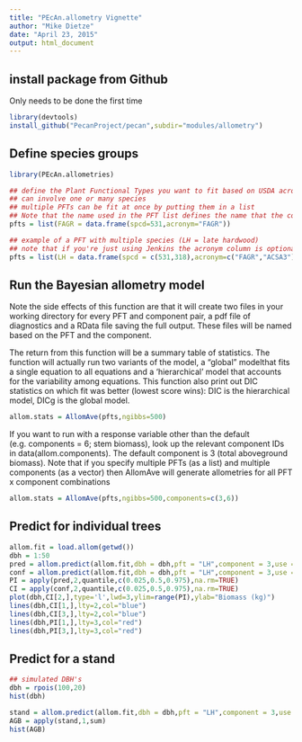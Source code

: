 ```yaml
---
title: "PEcAn.allometry Vignette"
author: "Mike Dietze"
date: "April 23, 2015"
output: html_document
---
```


## install package from Github

Only needs to be done the first time
```r
library(devtools)
install_github("PecanProject/pecan",subdir="modules/allometry")
```


## Define species groups

```r
library(PEcAn.allometries)

## define the Plant Functional Types you want to fit based on USDA acronyms and USFS species codes (spcd)
## can involve one or many species
## multiple PFTs can be fit at once by putting them in a list
## Note that the name used in the PFT list defines the name that the code will match against when making predictions for new individuals
pfts = list(FAGR = data.frame(spcd=531,acronym="FAGR"))

## example of a PFT with multiple species (LH = late hardwood)
## note that if you're just using Jenkins the acronym column is optional
pfts = list(LH = data.frame(spcd = c(531,318),acronym=c("FAGR","ACSA3")))

```

## Run the Bayesian allometry model

Note the side effects of this function are that it will create two files in your working directory for every PFT and component pair, a pdf file of diagnostics and a RData file saving the full output. These files will be named based on the PFT and the component.

The return from this function will be a summary table of statistics. The function will actually run two variants of the model, a "global" modelthat fits a single equation to all equations and a 'hierarchical' model that accounts for the variability among equations. This function also print out DIC statistics on which fit was better (lowest score wins): DIC is the hierarchical model, DICg is the global model.

```r
allom.stats = AllomAve(pfts,ngibbs=500)
```


If you want to run with a response variable other than the default (e.g. components = 6; stem biomass), look up the relevant component IDs in data(allom.components). The default component is 3 (total aboveground biomass). Note that if you specify multiple PFTs (as a list) and multiple components (as a vector) then AllomAve will generate allometries for all PFT x component combinations

```r
allom.stats = AllomAve(pfts,ngibbs=500,components=c(3,6))
```

## Predict for individual trees

```r
allom.fit = load.allom(getwd())
dbh = 1:50
pred = allom.predict(allom.fit,dbh = dbh,pft = "LH",component = 3,use = "Bg",interval = "prediction")
conf = allom.predict(allom.fit,dbh = dbh,pft = "LH",component = 3,use = "Bg",interval = "confidence")
PI = apply(pred,2,quantile,c(0.025,0.5,0.975),na.rm=TRUE)
CI = apply(conf,2,quantile,c(0.025,0.5,0.975),na.rm=TRUE)
plot(dbh,CI[2,],type='l',lwd=3,ylim=range(PI),ylab="Biomass (kg)")
lines(dbh,CI[1,],lty=2,col="blue")
lines(dbh,CI[3,],lty=2,col="blue")
lines(dbh,PI[1,],lty=3,col="red")
lines(dbh,PI[3,],lty=3,col="red")
```

## Predict for a stand
```r
## simulated DBH's
dbh = rpois(100,20)
hist(dbh)

stand = allom.predict(allom.fit,dbh = dbh,pft = "LH",component = 3,use = "Bg",interval = "prediction")
AGB = apply(stand,1,sum)
hist(AGB)
```


